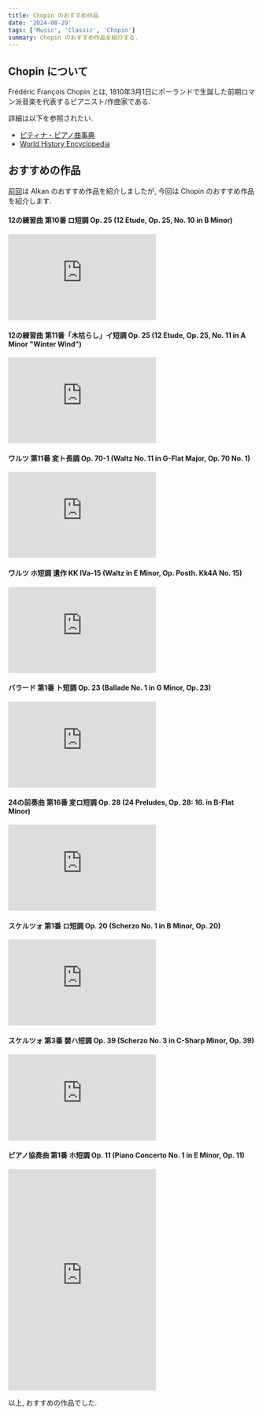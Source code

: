 ```yaml
---
title: Chopin のおすすめ作品
date: '2024-08-29'
tags: ['Music', 'Classic', 'Chopin']
summary: Chopin のおすすめ作品を紹介する.
---
```


## Chopin について

Frédéric François Chopin とは, 1810年3月1日にポーランドで生誕した前期ロマン派音楽を代表するピアニスト/作曲家である. 

詳細は以下を参照されたい.

- [ピティナ・ピアノ曲事典](https://enc.piano.or.jp/persons/135)
- [World History Encyclopedia](https://www.worldhistory.org/Frederic_Chopin/)

## おすすめの作品

[前回](20240825)は Alkan のおすすめ作品を紹介しましたが, 今回は Chopin のおすすめ作品を紹介します.

#### 12の練習曲 第10番 ロ短調 Op. 25 (12 Etude, Op. 25, No. 10 in B Minor)

<iframe 
  allow="autoplay *; encrypted-media *; fullscreen *; clipboard-write" 
  frameborder="0" 
  height="175" 
  style={{width:'100%', maxWidth:'660px', overflow:'hidden', borderRadius:'10px'}} 
  sandbox="allow-forms allow-popups allow-same-origin allow-scripts allow-storage-access-by-user-activation allow-top-navigation-by-user-activation" 
  src="https://embed.music.apple.com/jp/album/12-etudes-op-25-no-10-in-b-minor/1452621323?i=1452623258">
</iframe>

#### 12の練習曲 第11番「木枯らし」イ短調 Op. 25 (12 Etude, Op. 25, No. 11 in A Minor "Winter Wind")

<iframe 
  allow="autoplay *; encrypted-media *; fullscreen *; clipboard-write" 
  frameborder="0" 
  height="175" 
  style={{width:'100%', maxWidth:'660px', overflow:'hidden', borderRadius:'10px'}} 
  sandbox="allow-forms allow-popups allow-same-origin allow-scripts allow-storage-access-by-user-activation allow-top-navigation-by-user-activation" 
  src="https://embed.music.apple.com/jp/album/12-etudes-op-25-no-11-in-a-minor-winter-wind/1452621323?i=1452623121">
</iframe>

#### ワルツ 第11番 変ト長調 Op. 70-1 (Waltz No. 11 in G-Flat Major, Op. 70 No. 1)

<iframe 
  allow="autoplay *; encrypted-media *; fullscreen *; clipboard-write" 
  frameborder="0" 
  height="175" 
  style={{width:'100%', maxWidth:'660px', overflow:'hidden', borderRadius:'10px'}} 
  sandbox="allow-forms allow-popups allow-same-origin allow-scripts allow-storage-access-by-user-activation allow-top-navigation-by-user-activation" 
  src="https://embed.music.apple.com/jp/album/%E3%83%AF%E3%83%AB%E3%83%84-%E7%AC%AC11%E7%95%AA-%E5%A4%89%E3%83%88%E9%95%B7%E8%AA%BF-%E4%BD%9C%E5%93%8170%E3%81%AE1/1452241240?i=1452241545">
</iframe>

#### ワルツ ホ短調 遺作 KK IVa-15 (Waltz in E Minor, Op. Posth. Kk4A No. 15)

<iframe 
  allow="autoplay *; encrypted-media *; fullscreen *; clipboard-write" 
  frameborder="0" 
  height="175" 
  style={{width:'100%', maxWidth:'660px', overflow:'hidden', borderRadius:'10px'}} 
  sandbox="allow-forms allow-popups allow-same-origin allow-scripts allow-storage-access-by-user-activation allow-top-navigation-by-user-activation" 
  src="https://embed.music.apple.com/jp/album/%E3%83%AF%E3%83%AB%E3%83%84-%E3%83%9B%E7%9F%AD%E8%AA%BF-%E9%81%BA%E4%BD%9C-kk-iva-15/1452241240?i=1452241767">
</iframe>

#### バラード 第1番 ト短調 Op. 23 (Ballade No. 1 in G Minor, Op. 23)

<iframe 
  allow="autoplay *; encrypted-media *; fullscreen *; clipboard-write" 
  frameborder="0" 
  height="175" 
  style={{width:'100%', maxWidth:'660px', overflow:'hidden', borderRadius:'10px'}} 
  sandbox="allow-forms allow-popups allow-same-origin allow-scripts allow-storage-access-by-user-activation allow-top-navigation-by-user-activation" 
  src="https://embed.music.apple.com/jp/album/ballade-no-1-in-g-minor-op-23/1452162761?i=1452163027">
</iframe>

#### 24の前奏曲 第16番 変ロ短調 Op. 28 (24 Preludes, Op. 28: 16. in B-Flat Minor)

<iframe 
  allow="autoplay *; encrypted-media *; fullscreen *; clipboard-write" 
  frameborder="0" 
  height="175" 
  style={{width:'100%', maxWidth:'660px', overflow:'hidden', borderRadius:'10px'}} 
  sandbox="allow-forms allow-popups allow-same-origin allow-scripts allow-storage-access-by-user-activation allow-top-navigation-by-user-activation" 
  src="https://embed.music.apple.com/jp/album/24-pr%C3%A9ludes-op-28-16-in-b-flat-minor/1452512728?i=1452513217">
</iframe>

#### スケルツォ 第1番 ロ短調 Op. 20 (Scherzo No. 1 in B Minor, Op. 20)

<iframe 
  allow="autoplay *; encrypted-media *; fullscreen *; clipboard-write" 
  frameborder="0" 
  height="175" 
  style={{width:'100%', maxWidth:'660px', overflow:'hidden', borderRadius:'10px'}} 
  sandbox="allow-forms allow-popups allow-same-origin allow-scripts allow-storage-access-by-user-activation allow-top-navigation-by-user-activation" 
  src="https://embed.music.apple.com/jp/album/%E3%82%B9%E3%82%B1%E3%83%AB%E3%83%84%E3%82%A9%E7%AC%AC1%E7%95%AA%E3%83%AD%E7%9F%AD%E8%AA%BF%E4%BD%9C%E5%93%8120/1465878636?i=1465878639">
</iframe>

#### スケルツォ 第3番 嬰ハ短調 Op. 39 (Scherzo No. 3 in C-Sharp Minor, Op. 39)

<iframe 
  allow="autoplay *; encrypted-media *; fullscreen *; clipboard-write" 
  frameborder="0" 
  height="175" 
  style={{width:'100%', maxWidth:'660px', overflow:'hidden', borderRadius:'10px'}} 
  sandbox="allow-forms allow-popups allow-same-origin allow-scripts allow-storage-access-by-user-activation allow-top-navigation-by-user-activation" 
  src="https://embed.music.apple.com/jp/album/scherzo-no-3-in-c-sharp-minor-op-39/1452621323?i=1452621557">
</iframe>

#### ピアノ協奏曲 第1番 ホ短調 Op. 11 (Piano Concerto No. 1 in E Minor, Op. 11)

<iframe
  allow="autoplay *; encrypted-media *; fullscreen *; clipboard-write"
  frameborder="0" 
  height="450" 
  style={{width:'100%', maxWidth:'660px', overflow:'hidden', borderRadius:'10px'}} 
  sandbox="allow-forms allow-popups allow-same-origin allow-scripts allow-storage-access-by-user-activation allow-top-navigation-by-user-activation" 
  src="https://embed.music.apple.com/jp/album/%E3%82%B7%E3%83%A7%E3%83%91%E3%83%B3-%E3%83%94%E3%82%A2%E3%83%8E%E5%8D%94%E5%A5%8F%E6%9B%B2-%E7%AC%AC1%E7%95%AA-%E3%83%9B%E7%9F%AD%E8%AA%BF-%E4%BD%9C%E5%93%8111/1648903538">
</iframe>

以上, おすすめの作品でした. 